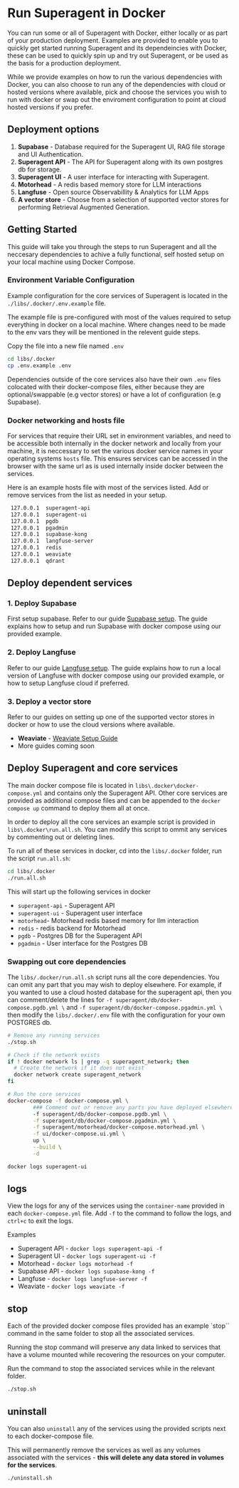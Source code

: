 # Run Superagent in Docker

You can run some or all of Superagent with Docker, either locally or as part of your production deployment. Examples are provided to enable you to quickly get started running Superagent and its dependeincies with Docker, these can be used to quickly spin up and try out Superagent, or be used as the basis for a production deployment.

While we provide examples on how to run the various dependencies with Docker, you can also choose to run any of the dependencies with cloud or hosted versions where available, pick and choose the services you wish to run with docker or swap out the enviroment configuration to point at cloud hosted versions if you prefer.

## Deployment options

1. **Supabase** - Database required for the Superagent UI, RAG file storage and UI Authentication.
2. **Superagent API** - The API for Superagent along with its own postgres db for storage.
3. **Superagent UI** - A user interface for interacting with Superagent.
4. **Motorhead** - A redis based memory store for LLM interactions
5. **Langfuse** - Open source Observabillity & Analytics for LLM Apps
6. **A vector store** - Choose from a selection of supported vector stores for performing Retrieval Augmented Generation.

## Getting Started

This guide will take you through the steps to run Superagent and all the neccesary dependencies to achive a fully functional, self hosted setup on your local machine using Docker Compose.

### Environment Variable Configuration

Example configuration for the core services of Superagent is located in the `./libs/.docker/.env.example` file.

The example file is pre-configured with most of the values required to setup everything in docker on a local machine. Where changes need to be made to the env vars they will be mentioned in the relevent guide steps.

Copy the file into a new file named `.env`

``` bash
cd libs/.docker
cp .env.example .env
```

Dependencies outside of the core services also have their own `.env` files colocated with their docker-compose files, either because they are optional/swappable (e.g vector stores) or have a lot of configuration (e.g Supabase).

### Docker networking and hosts file

For services that require their URL set in environment variables, and need to be accessible both internally in the docker network and locally from your machine, it is neccessary to set the various docker service names in your operating systems `hosts` file. This ensures services can be accessed in the browser with the same url as is used internally inside docker between the services.

Here is an example hosts file with most of the services listed. Add or remove services from the list as needed in your setup.

``` bash
 127.0.0.1  superagent-api
 127.0.0.1  superagent-ui
 127.0.0.1  pgdb
 127.0.0.1  pgadmin
 127.0.0.1  supabase-kong
 127.0.0.1  langfuse-server
 127.0.0.1  redis
 127.0.0.1  weaviate
 127.0.0.1  qdrant
```

## Deploy dependent services

### 1. Deploy Supabase

First setup supabase. Refer to our guide [Supabase setup](https://docs.superagent.sh/overview/deployments/render). The guide explains how to setup and run Supabase with docker compose using our provided example.

### 2. Deploy Langfuse

Refer to our guide [Langfuse setup](https://docs.superagent.sh/overview/dependencies/langfuse). The guide explains how to run a local version of Langfuse with docker compose using our provided example, or how to setup Langfuse cloud if preferred.

### 3. Deploy a vector store

Refer to our guides on setting up one of the supported vector stores in docker or how to use the cloud versions where available.

- **Weaviate** - [Weaviate Setup Guide](https://docs.superagent.sh/overview/vector-stores/weaviate)
- More guides coming soon

## Deploy Superagent and core services

The main docker compose file is located in `libs\.docker\docker-compose.yml` and contains only the Superagent API. Other core services are provided as additional compose files and can be appended to the `docker compose up` command to deploy them all at once.

In order to deploy all the core services an example script is provided in `libs\.docker\run.all.sh`.  You can modify this script to ommit any services by commenting out or deleting lines.

To run all of these services in docker, cd into the `libs/.docker` folder, run the script `run.all.sh`:

``` bash
cd libs/.docker
./run.all.sh

```

This will start up the following services in docker

- `superagent-api` - Superagent API
- `superagent-ui`  - Superagent user interface
- `motorhead`- Motorhead redis based memory for llm interaction
- `redis` - redis backend for Motorhead
- `pgdb` - Postgres DB for the Superagent API
- `pgadmin` - User interface for the Postgres DB

### Swapping out core dependencies

The `libs/.docker/run.all.sh` script runs all the core dependencies. You can omit any part that you may wish to deploy elsewhere. For example, if you wanted to use a cloud hosted database for the superagent api, then you can comment/delete the lines for `-f superagent/db/docker-compose.pgdb.yml \` and `-f superagent/db/docker-compose.pgadmin.yml \` then modify the `libs/.docker/.env` file with the configuration for your own POSTGRES db.

``` bash
# Remove any running services
./stop.sh

# Check if the network exists
if ! docker network ls | grep -q superagent_network; then
  # Create the network if it does not exist
  docker network create superagent_network
fi

# Run the core services
docker-compose -f docker-compose.yml \
        ### Comment out or remove any parts you have deployed elsewhere.
        -f superagent/db/docker-compose.pgdb.yml \
        -f superagent/db/docker-compose.pgadmin.yml \
        -f superagent/motorhead/docker-compose.motorhead.yml \
        -f ui/docker-compose.ui.yml \
        up \
        --build \
        -d

docker logs superagent-ui

```

## logs

View the logs for any of the services using the `container-name` provided in each `docker-compose.yml` file. Add `-f` to the command to follow the logs, and `ctrl+c` to exit the logs.

Examples

- Superagent API - `docker logs superagent-api -f`
- Superagent UI - `docker logs superagent-ui -f`
- Motorhead - `docker logs motorhead -f`
- Supabase API - `docker logs supabase-kong -f`
- Langfuse - `docker logs langfuse-server -f`
- Weaviate - `docker logs weaviate -f`

## stop

Each of the provided docker compose files provided has an example `stop`` command in the same folder to stop all the associated services.

Running the stop command will preserve any data linked to services that have a volume mounted while recovering the resources on your computer.

Run the command to stop the associated services while in the relevant folder.

``` bash
./stop.sh
```

## uninstall

You can also `uninstall` any of the services using the provided scripts next to each docker-compose file.

This will permanently remove the services as well as any volumes associated with the services - **this will delete any data stored in volumes for the services**.

``` bash
./uninstall.sh
```
